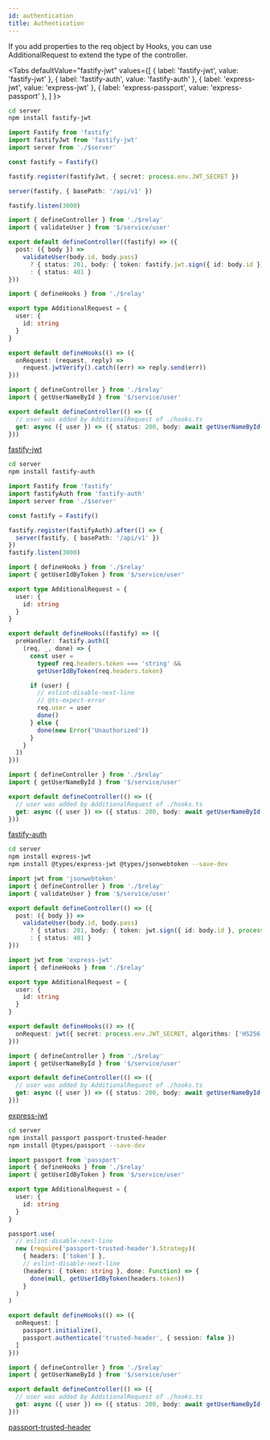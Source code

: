 ```yaml
---
id: authentication
title: Authentication
---
```


If you add properties to the req object by Hooks, you can use AdditionalRequest to extend the type of the controller.


<Tabs
  defaultValue="fastify-jwt"
  values={[
    { label: 'fastify-jwt', value: 'fastify-jwt' },
    { label: 'fastify-auth', value: 'fastify-auth' },
    { label: 'express-jwt', value: 'express-jwt' },
    { label: 'express-passport', value: 'express-passport' },
  ]
}>
<TabItem value="fastify-jwt">

```sh
cd server
npm install fastify-jwt
```

```ts title="server/service/app.ts"
import Fastify from 'fastify'
import fastifyJwt from 'fastify-jwt'
import server from './$server'

const fastify = Fastify()

fastify.register(fastifyJwt, { secret: process.env.JWT_SECRET })

server(fastify, { basePath: '/api/v1' })

fastify.listen(3000)
```

```ts title="server/api/token/controller.ts"
import { defineController } from './$relay'
import { validateUser } from '$/service/user'

export default defineController((fastify) => ({
  post: ({ body }) =>
    validateUser(body.id, body.pass)
      ? { status: 201, body: { token: fastify.jwt.sign({ id: body.id }) } }
      : { status: 401 }
}))
```

```ts title="server/api/user/hooks.ts"
import { defineHooks } from './$relay'

export type AdditionalRequest = {
  user: {
    id: string
  }
}

export default defineHooks(() => ({
  onRequest: (request, reply) =>
    request.jwtVerify().catch((err) => reply.send(err))
}))
```

```ts title="server/api/user/controller.ts"
import { defineController } from './$relay'
import { getUserNameById } from '$/service/user'

export default defineController(() => ({
  // user was added by AdditionalRequest of ./hooks.ts
  get: async ({ user }) => ({ status: 200, body: await getUserNameById(user.id) })
}))
```

[fastify-jwt](https://github.com/fastify/fastify-jwt)

</TabItem>
<TabItem value="fastify-auth">

```sh
cd server
npm install fastify-auth
```

```ts title="server/service/app.ts"
import Fastify from 'fastify'
import fastifyAuth from 'fastify-auth'
import server from './$server'

const fastify = Fastify()

fastify.register(fastifyAuth).after(() => {
  server(fastify, { basePath: '/api/v1' })
})
fastify.listen(3000)
```

```ts title="server/api/user/hooks.ts"
import { defineHooks } from './$relay'
import { getUserIdByToken } from '$/service/user'

export type AdditionalRequest = {
  user: {
    id: string
  }
}

export default defineHooks((fastify) => ({
  preHandler: fastify.auth([
    (req, _, done) => {
      const user =
        typeof req.headers.token === 'string' &&
        getUserIdByToken(req.headers.token)

      if (user) {
        // eslint-disable-next-line
        // @ts-expect-error
        req.user = user
        done()
      } else {
        done(new Error('Unauthorized'))
      }
    }
  ])
}))
```

```ts title="server/api/user/controller.ts"
import { defineController } from './$relay'
import { getUserNameById } from '$/service/user'

export default defineController(() => ({
  // user was added by AdditionalRequest of ./hooks.ts
  get: async ({ user }) => ({ status: 200, body: await getUserNameById(user.id) })
}))
```

[fastify-auth](https://github.com/fastify/fastify-auth)

</TabItem>
<TabItem value="express-jwt">

```sh
cd server
npm install express-jwt
npm install @types/express-jwt @types/jsonwebtoken --save-dev
```

```ts title="server/api/token/controller.ts"
import jwt from 'jsonwebtoken'
import { defineController } from './$relay'
import { validateUser } from '$/service/user'

export default defineController(() => ({
  post: ({ body }) =>
    validateUser(body.id, body.pass)
      ? { status: 201, body: { token: jwt.sign({ id: body.id }, process.env.JWT_SECRET) } }
      : { status: 401 }
}))
```

```ts title="server/api/user/hooks.ts"
import jwt from 'express-jwt'
import { defineHooks } from './$relay'

export type AdditionalRequest = {
  user: {
    id: string
  }
}

export default defineHooks(() => ({
  onRequest: jwt({ secret: process.env.JWT_SECRET, algorithms: ['HS256'] })
}))
```

```ts title="server/api/user/controller.ts"
import { defineController } from './$relay'
import { getUserNameById } from '$/service/user'

export default defineController(() => ({
  // user was added by AdditionalRequest of ./hooks.ts
  get: async ({ user }) => ({ status: 200, body: await getUserNameById(user.id) })
}))
```

[express-jwt](https://github.com/auth0/express-jwt)

</TabItem>
<TabItem value="express-passport">

```sh
cd server
npm install passport passport-trusted-header
npm install @types/passport --save-dev
```

```ts title="server/api/user/hooks.ts"
import passport from 'passport'
import { defineHooks } from './$relay'
import { getUserIdByToken } from '$/service/user'

export type AdditionalRequest = {
  user: {
    id: string
  }
}

passport.use(
  // eslint-disable-next-line
  new (require('passport-trusted-header').Strategy)(
    { headers: ['token'] },
    // eslint-disable-next-line
    (headers: { token: string }, done: Function) => {
      done(null, getUserIdByToken(headers.token))
    }
  )
)

export default defineHooks(() => ({
  onRequest: [
    passport.initialize(),
    passport.authenticate('trusted-header', { session: false })
  ]
}))
```

```ts title="server/api/user/controller.ts"
import { defineController } from './$relay'
import { getUserNameById } from '$/service/user'

export default defineController(() => ({
  // user was added by AdditionalRequest of ./hooks.ts
  get: async ({ user }) => ({ status: 200, body: await getUserNameById(user.id) })
}))
```

[passport-trusted-header](http://www.passportjs.org/packages/passport-trusted-header/)

</TabItem>
</Tabs>

